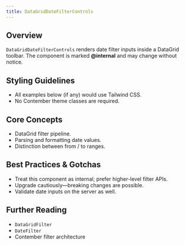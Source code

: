 ```yaml
---
title: DataGridDateFilterControls
---
```


<!-- Edited by human: false -->
<!-- Examples count: 0 -->
<!-- Source examples: 0 -->
<!-- Playground examples: 0 -->
<!-- External examples: 0 -->
<!-- Import examples: 0 -->

## Overview
`DataGridDateFilterControls` renders date filter inputs inside a DataGrid toolbar.
The component is marked **@internal** and may change without notice.

## Styling Guidelines
* All examples below (if any) would use Tailwind CSS.
* No Contember theme classes are required.

## Core Concepts
* DataGrid filter pipeline.
* Parsing and formatting date values.
* Distinction between from / to ranges.

## Best Practices & Gotchas
* Treat this component as internal; prefer higher-level filter APIs.
* Upgrade cautiously—breaking changes are possible.
* Validate date inputs on the server as well.

## Further Reading
* `DataGridFilter`
* `DateFilter`
* Contember ­filter architecture

<!-- End of Generated Documentation -->
